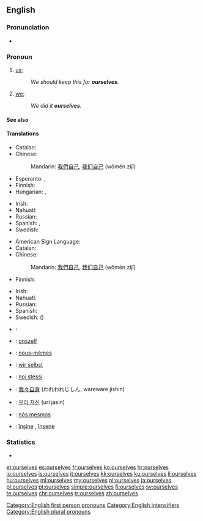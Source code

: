 ==English==

===Pronunciation===
* {{audio|en-us-ourselves.ogg|Audio (US)}}

===Pronoun===
{{en-pron|desc=second personal plural pronoun|reflexive case of|we}}

# {{context|reflexive|lang=en}} [[us]]; {{non-gloss definition|the group including the speaker as the object of a verb or preposition when that group also is the subject.}}
#: ''We should keep this for '''ourselves'''.''
# {{context|emphatic|lang=en}} [[we]]; {{non-gloss definition|intensifies the subject as the group including the speaker, especially to indicate that no one else satisfies the predicate.}}
#: ''We did it '''ourselves'''.''

====See also====
{{English personal pronouns}}

====Translations====
{{trans-top|reflexive: us}}
* Catalan: {{t-|ca|ens}}
* Chinese:
*: Mandarin: [[我們]][[自己]], [[我们]][[自己]] (wǒmén zìjǐ)
* Esperanto: {{t+|eo|ni}}, {{t+|eo|nin}}
* Finnish: {{t+|fi|itsemme}}
* Hungarian: {{t-|hu|magunk}}, {{t-|hu|magunkat}} {{qualifier|accusative}}
{{trans-mid}}
* Irish: {{t-|ga|sinn féin}}
* Nahuatl: {{t-|nah|tehhuān}}
* Russian: {{t-|ru|себя́|tr=sebjá}}
* Spanish: {{t+|es|nos}}, {{t+|es|nosotros}}
* Swedish: {{t-|sv|oss själva}}
{{trans-bottom}}

{{trans-top|emphatic: we}}
* American Sign Language: {{tø|ase|A@IpsiChest-RadialBack A@ContraChest-RadialBack}}
* Catalan: {{t-|ca|mateix|alt=mateixos}}
* Chinese:
*: Mandarin: [[我們]][[自己]], [[我们]][[自己]] (wǒmén zìjǐ)
* Finnish: {{t+|fi|itse}}
{{trans-mid}}
* Irish: {{t-|ga|sinn féin}}
* Nahuatl: {{t-|nah|tehhuāntin}}
* Russian: {{t-|ru|са́ми|tr=sámi}}
* Spanish: {{t+|es|mismo|alt=nosotros mismos}}
* Swedish: ({{t+|sv|vi}}) {{t+|sv|själva}}
{{trans-bottom}}

{{checktrans-top}}
* {{ttbc|ar}}: {{l|ar|انفسنا}} {{IPAchar|(anfúsana)}}
* {{ttbc|nl}}: [[onszelf]]
* {{ttbc|fr}}: [[nous-mêmes]]
* {{ttbc|de}}: [[wir selbst]]
{{trans-mid}}
* {{ttbc|it}}: [[noi stessi]]
* {{ttbc|ja}}: [[我々自身]] (われわれじしん, wareware jishin)
* {{ttbc|ko}}: [[우리 자신]] (uri jasin)
* {{ttbc|pt}}: [[nós mesmos]]
* {{ttbc|ro}}: [[înșine]] {{m}}, [[însene]] {{f}}
{{trans-bottom}}

===Statistics===
* {{rank|offer|promise|obliged|911|ourselves|pale|happiness|religion}}

[[Category:English first person pronouns]]
[[Category:English intensifiers]]
[[Category:English plural pronouns]]

[[et:ourselves]]
[[es:ourselves]]
[[fr:ourselves]]
[[ko:ourselves]]
[[hr:ourselves]]
[[io:ourselves]]
[[is:ourselves]]
[[it:ourselves]]
[[kk:ourselves]]
[[ku:ourselves]]
[[li:ourselves]]
[[hu:ourselves]]
[[ml:ourselves]]
[[my:ourselves]]
[[nl:ourselves]]
[[ja:ourselves]]
[[pl:ourselves]]
[[pt:ourselves]]
[[simple:ourselves]]
[[fi:ourselves]]
[[sv:ourselves]]
[[te:ourselves]]
[[chr:ourselves]]
[[tr:ourselves]]
[[zh:ourselves]]